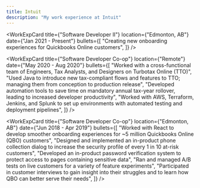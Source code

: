 ```yaml
---
title: Intuit
description: "My work experience at Intuit"
---
```


<WorkExpCard
  title={"Software Developer II"}
  location={"Edmonton, AB"}
  date={"Jan 2021 - Present"}
  bullets={[
    "Creating new onboarding experiences for Quickbooks Online customers",
  ]}
/>

<WorkExpCard
  title={"Software Developer Co-op"}
  location={"Remote"}
  date={"May 2020 - Aug 2020"}
  bullets={[
    "Worked with a cross-functional team of Engineers, Tax Analysts, and Designers on Turbotax Online (TTO)",
    "Used Java to introduce new tax-compliant flows and features to TTO; managing them from conception to production release",
    "Developed automation tools to save time on mandatory annual tax-year rollover, leading to increased developer productivity",
    "Worked with AWS, Terraform, Jenkins, and Splunk to set up environments with automated testing and deployment pipelines",
  ]}
/>

<WorkExpCard
  title={"Software Developer Co-op"}
  location={"Edmonton, AB"}
  date={"Jun 2018 - Apr 2019"}
  bullets={[
    "Worked with React to develop smoother onboarding experiences for ~5 million Quickbooks Online (QBO) customers",
    "Designed and implemented an in-product phone collection dialog to increase the security profile of every 1 in 10 at-risk customers",
    "Developed an in-product password verification system to protect access to pages containing sensitive data",
    "Ran and managed A/B tests on live customers for a variety of feature experiments",
    "Participated in customer interviews to gain insight into their struggles and to learn how QBO can better serve their needs",
  ]}
/>
